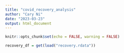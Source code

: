 ```yaml
---
title: "covid_recovery_analysis"
author: "Cary Ni"
date: "2023-03-23"
output: html_document
---
```


```r
knitr::opts_chunk$set(echo = FALSE, warning = FALSE)
```


```r
recovery_df = get(load("recovery.rdata"))
```

